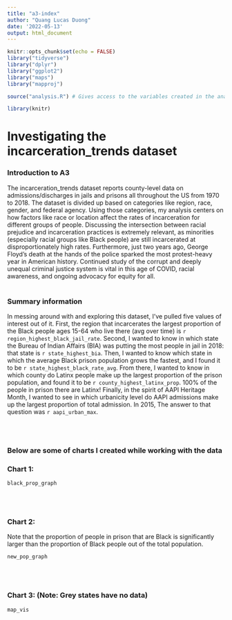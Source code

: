 ```yaml
---
title: "a3-index"
author: "Quang Lucas Duong"
date: '2022-05-13'
output: html_document
---
```


```r
knitr::opts_chunk$set(echo = FALSE)
library("tidyverse")
library("dplyr")
library("ggplot2")
library("maps")
library("mapproj")
```


#####################################################################################

```r
source("analysis.R") # Gives access to the variables created in the analysis.R file 

library(knitr)

```

# Investigating the incarceration_trends dataset

### Introduction to A3
The incarceration_trends dataset reports county-level data on admissions/discharges in jails and prisons all throughout the US from 1970 to 2018. The dataset is divided up based on categories like region, race, gender, and federal agency. Using those categories, my analysis centers on how factors like race or location affect the rates of incarceration for different groups of people. Discussing the intersection between racial prejudice and incarceration practices is extremely relevant, as minorities (especially racial groups like Black people) are still incarcerated at disproportionately high rates. Furthermore, just two years ago, George Floyd's death at the hands of the police sparked the most protest-heavy year in American history. Continued study of the corrupt and deeply unequal criminal justice system is vital in this age of COVID, racial awareness, and ongoing advocacy for equity for all.
<br />
<br />

### Summary information

<!--# Which region incarcerates the largest proportion of its Black population
# Which states did the BIA arrest the most people in in 2018
# Which state hast the highest average black prison population rate
# Which county (on average) do Latinx people make up the largest proportion of the prison population
# In 2015, in which urbanicity did AAPI people make up the largest proportion of total prison admissions-->

In messing around with and exploring this dataset, I've pulled five values of interest out of it. First, the region that incarcerates the largest proportion of the Black people ages 15-64 who live there (avg over time) is `r region_highest_black_jail_rate`. Second, I wanted to know in which state the Bureau of Indian Affairs (BIA) was putting the most people in jail in 2018: that state is `r state_highest_bia`. Then, I wanted to know which state in which the average Black prison population grows the fastest, and I found it to be `r state_highest_black_rate_avg`. From there, I wanted to know in which county do Latinx people make up the largest proportion of the prison population, and found it to be `r county_highest_latinx_prop`. 100% of the people in prison there are Latinx! Finally, in the spirit of AAPI Heritage Month, I wanted to see in which urbanicity level do AAPI admissions make up the largest proportion of total admission. In 2015, The answer to that question was `r aapi_urban_max`.

<br />
<br />

### Below are some of charts I created while working with the data

### Chart 1:
```r
black_prop_graph
```
<br />
<br />

### Chart 2:
Note that the proportion of people in prison that are Black is significantly larger than the proportion of Black people out of the total population.
```r
new_pop_graph
```
<br />
<br />

### Chart 3: (Note: Grey states have no data)
```r
map_vis
```


